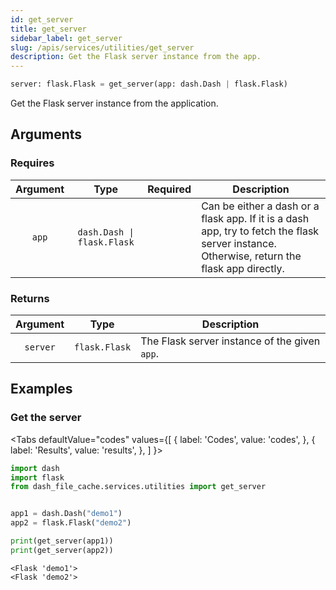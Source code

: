```yaml
---
id: get_server
title: get_server
sidebar_label: get_server
slug: /apis/services/utilities/get_server
description: Get the Flask server instance from the app.
---
```





<APITopBar
  type="func"
  isPrivate={true}
  source="services.utilities.get_server"
/>

```python
server: flask.Flask = get_server(app: dash.Dash | flask.Flask)
```

Get the Flask server instance from the application.

## Arguments

### Requires

| Argument |            Type            |             Required              | <center>Description</center>                                                                                                                |
| :------: | :------------------------: | :-------------------------------: | ------------------------------------------------------------------------------------------------------------------------------------------- |
|  `app`   | `dash.Dash \| flask.Flask` | <InlineIcon icon={vsiCheckIcon}/> | Can be either a dash or a flask app. If it is a dash app, try to fetch the flask server instance. Otherwise, return the flask app directly. |

### Returns

| Argument |     Type      | <center>Description</center>                  |
| :------: | :-----------: | :-------------------------------------------- |
| `server` | `flask.Flask` | The Flask server instance of the given `app`. |

## Examples

### <IconObjType type="term"/> Get the server

<Tabs
  defaultValue="codes"
  values={[
    { label: 'Codes', value: 'codes', },
    { label: 'Results', value: 'results', },
  ]
}>

<TabItem value="codes">

```python
import dash
import flask
from dash_file_cache.services.utilities import get_server


app1 = dash.Dash("demo1")
app2 = flask.Flask("demo2")

print(get_server(app1))
print(get_server(app2))
```

</TabItem>

<TabItem value="results">

```
<Flask 'demo1'>
<Flask 'demo2'>
```

</TabItem>

</Tabs>
